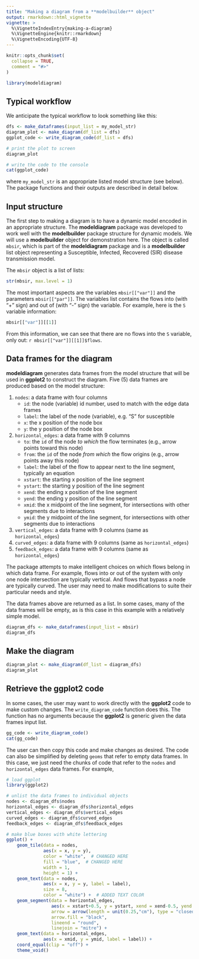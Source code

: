 ```yaml
---
title: "Making a diagram from a **modelbuilder** object"
output: rmarkdown::html_vignette
vignette: >
  %\VignetteIndexEntry{making-a-diagram}
  %\VignetteEngine{knitr::rmarkdown}
  %\VignetteEncoding{UTF-8}
---
```


```r
knitr::opts_chunk$set(
  collapse = TRUE,
  comment = "#>"
)
```

```r
library(modeldiagram)
```

## Typical workflow
We anticipate the typical workflow to look something like this:

```r
dfs <- make_dataframes(input_list = my_model_str)
diagram_plot <- make_diagram(df_list = dfs)
ggplot_code <- write_diagram_code(df_list = dfs)

# print the plot to screen
diagram_plot

# write the code to the console
cat(ggplot_code)
```

where `my_model_str` is an appropriate listed model structure (see below).
The package functions and their outputs are described in detail below.

## Input structure

The first step to making a diagram is to have a dynamic model encoded in an appropriate structure.
The **modeldiagram** package was developed to work well with the **modelbuilder** package structure for dynamic models.
We will use a **modelbuilder** object for demonstration here.
The object is called `mbsir`, which is part of the **modeldiagram** package and is a **modelbuilder** list object representing a Susceptible, Infected, Recovered (SIR) disease transmission model.

The `mbsir` object is a list of lists:

```r
str(mbsir, max.level = 1)
```

The most important aspects are the variables `mbsir[["var"]]` and the parameters `mbsir[["par"]]`.
The variables list contains the flows into (with "+" sign) and out of (with "-" sign) the variable.
For example, here is the `S` variable information:

```r
mbsir[["var"]][[1]]
```

From this information, we can see that there are no flows into the `S` variable, only out: ```r mbsir[["var"]][[1]]$flows```.

## Data frames for the diagram
**modeldiagram** generates data frames from the model structure that will be used in **ggplot2** to construct the diagram.
Five (5) data frames are produced based on the model structure:

1. `nodes`: a data frame with four columns
    * `id`: the node (variable) id number, used to match with the edge data frames
    * `label`: the label of the node (variable), e.g. "S" for susceptible
    * `x`: the x position of the node box
    * `y`: the y position of the node box
1. `horizontal_edges`: a data frame with 9 columns
    * `to`: the `id` of the node *to which* the flow terminates (e.g., arrow points toward this node)
    * `from`: the `id` of the node *from which* the flow origins (e.g., arrow points away this node)
    * `label`: the label of the flow to appear next to the line segment, typically an equation
    * `xstart`: the starting x position of the line segment
    * `ystart`: the starting y position of the line segment
    * `xend`: the ending x position of the line segment
    * `yend`: the ending y position of the line segment
    * `xmid`: the x midpoint of the line segment, for intersections with other segments due to interactions
    * `ymid`: the y midpoint of the line segment, for intersections with other segments due to interactions
1. `vertical_edges`: a data frame with 9 columns (same as `horizontal_edges`)
1. `curved_edges`: a data frame with 9 columns (same as `horizontal_edges`)
1. `feedback_edges`: a data frame with 9 columns (same as `horizontal_edges`)

The package attempts to make intelligent choices on which flows belong in which data frame.
For example, flows into or out of the system with only one node intersection are typically vertical.
And flows that bypass a node are typically curved.
The user may need to make modifications to suite their particular needs and style.

The data frames above are returned as a list.
In some cases, many of the data frames will be empty, as is this case in this example with a relatively simple model.

```r
diagram_dfs <- make_dataframes(input_list = mbsir)
diagram_dfs
```

## Make the diagram

```r
diagram_plot <- make_diagram(df_list = diagram_dfs)
diagram_plot
```

## Retrieve the ggplot2 code

In some cases, the user may want to work directly with the **ggplot2** code to make custom changes.
The `write_diagram_code` function does this.
The function has no arguments because the **ggplot2** is generic given the data frames input list.

```r
gg_code <- write_diagram_code()
cat(gg_code)
```

The user can then copy this code and make changes as desired.
The code can also be simplified by deleting `geoms` that refer to empty data frames.
In this case, we just need the chunks of code that refer to the `nodes` and `horizontal_edges` data frames.
For example,

```r
# load ggplot
library(ggplot2)

# unlist the data frames to individual objects
nodes <- diagram_dfs$nodes
horizontal_edges <- diagram_dfs$horizontal_edges
vertical_edges <- diagram_dfs$vertical_edges
curved_edges <- diagram_dfs$curved_edges
feedback_edges <- diagram_dfs$feedback_edges

# make blue boxes with white lettering
ggplot() +
    geom_tile(data = nodes,
              aes(x = x, y = y),
              color = "white",  # CHANGED HERE
              fill = "blue",  # CHANGED HERE
              width = 1,
              height = 1) +
    geom_text(data = nodes,
              aes(x = x, y = y, label = label),
              size = 8,
              color = "white") +  # ADDED TEXT COLOR
    geom_segment(data = horizontal_edges,
                 aes(x = xstart+0.5, y = ystart, xend = xend-0.5, yend = yend),
                 arrow = arrow(length = unit(0.25,"cm"), type = "closed"),
                 arrow.fill = "black",
                 lineend = "round",
                 linejoin = "mitre") +
    geom_text(data = horizontal_edges,
              aes(x = xmid, y = ymid, label = label)) +
    coord_equal(clip = "off") +
    theme_void()
```
